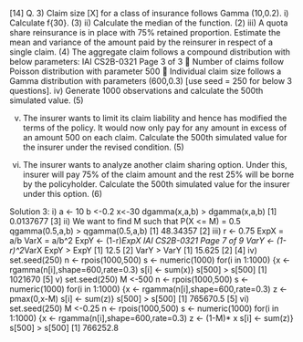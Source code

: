 [14]
Q. 3) Claim size [X] for a class of insurance follows Gamma (10,0.2). 
i) Calculate f{30}. (3)
ii) Calculate the median of the function. (2)
iii) A quota share reinsurance is in place with 75% retained proportion. Estimate the mean 
and variance of the amount paid by the reinsurer in respect of a single claim. (4)
The aggregate claim follows a compound distribution with below parameters: IAI CS2B-0321 
Page 3 of 3
 Number of claims follow Poisson distribution with parameter 500 
 Individual claim size follows a Gamma distribution with parameters (600,0.3) 
[use seed = 250 for below 3 questions]. 
iv) Generate 1000 observations and calculate the 500th simulated value. (5)
 
v) The insurer wants to limit its claim liability and hence has modified the terms of the 
policy. It would now only pay for any amount in excess of an amount 500 on each 
claim. Calculate the 500th simulated value for the insurer under the revised condition. (5)
vi) The insurer wants to analyze another claim sharing option. Under this, insurer will pay 
75% of the claim amount and the rest 25% will be borne by the policyholder. Calculate 
the 500th simulated value for the insurer under this option. (6)



Solution 3: 
i)
a <- 10 
b <-0.2 
x<-30 
dgamma(x,a,b) 
> dgamma(x,a,b) 
[1] 0.0137677 
 [3] 
ii)
We want to find M such that P(X <= M) = 0.5 
qgamma(0.5,a,b) 
> qgamma(0.5,a,b) 
[1] 48.34357 
 [2] 
iii)
r <- 0.75 
ExpX = a/b 
VarX = a/b^2 
ExpY <- (1-r)*ExpX IAI CS2B-0321 
Page 7 of 9
VarY <- (1-r)^2*VarX 
ExpY 
> ExpY 
[1] 12.5 
 [2]
VarY 
> VarY 
[1] 15.625 
 [2] 
[4] 
iv)
set.seed(250) 
n <- rpois(1000,500) 
s <- numeric(1000) 
for(i in 1:1000) 
{x <- rgamma(n[i],shape=600,rate=0.3) 
 s[i] <- sum(x)} 
s[500] 
> s[500] 
[1] 1021670 
 [5]
v)
set.seed(250) 
M <-500 
n <- rpois(1000,500) 
s <- numeric(1000) 
for(i in 1:1000) 
{x <- rgamma(n[i],shape=600,rate=0.3) 
 z <- pmax(0,x-M) 
 s[i] <- sum(z)} 
s[500] 
> s[500] 
[1] 765670.5 
 [5] 
vi)
set.seed(250) 
M <-0.25 
n <- rpois(1000,500) 
s <- numeric(1000) 
for(i in 1:1000) 
{x <- rgamma(n[i],shape=600,rate=0.3) 
 z <- (1-M)* x 
 s[i] <- sum(z)} 
s[500] 
> s[500] 
[1] 766252.8 
